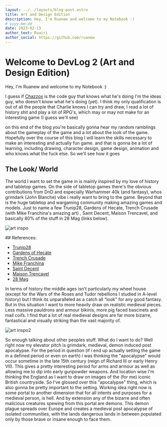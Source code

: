 ```yaml
---
layout: ../../layouts/blog-post.astro
title: Art and Design Edition
description: Hey, I'm Ruanew and welcome to my Notebook :)
# yyyy-mm-dd
date: 2023-02-13
author_text: Ruairi
author_social: https://github.com/ruanew
---
```


# Welcome to DevLog 2 (Art and Design Edition)

Hey, I'm Ruanew and welcome to my Notebook :)

I guess if [Chazzox](https://chazzox.uk/) is the code guy that knows what he's doing
I'm the ideas guy, who doesn't know what he's doing (yet). I think my only
qualification is out of all the people that Charlie knows I can try and draw, I read
a lot of history shit and play a lot of RPG's, which may or may not make for an
interesting game (I guess we'll see)

on this end of the blog you're basically gonna hear my random ramblings about the
gameplay of the game and a lot about the look of the game. Hopefully over the course
of this blog I will learn the skills necessary to make an interesting and actually
fun game. and that is gonna be a lot of learning, including drawing, character
design, game design, animation and who knows what the fuck else. So we'll see how it
goes

## The Look/ World

The world I want to set the game in is mainly inspired by my love of history and
tabletop games. On the side of tabletop games there's the obvious contributions from
DnD and especially Warhammer 40k (and fantasy), whos grimdark (John Blanche) vibe i
really want to bring to the game. Beyond that is the huge tabletop and wargaming
community making amazing games and models. Just to name a few Trunip28, Gardens of
Hecate, Trench Crusade (with Mike Franchina's amazing art) , Saint Decent, Maison
Trencavel, and basically 80% of the stuff in 28 Mag (links below).

![art inspo](/blog-assets/ruairi-inspiration-1.webp)

<div class='!text-sm'>
## References:

-   [Trunip28](https://www.kickstarter.com/projects/turnip28/turnip28-the-forlorn-hope)
-   [Gardens of Hecate](https://gardensofhecate.com/)
-   [Trench Crusade](https://www.kickstarter.com/projects/brassmonkeygames/trench-crusade-communicant-anti-tank-hunter)
-   [Mike Franchina](https://www.artstation.com/sirfrancisdrake)
-   [Saint Decent](https://www.myminifactory.com/users/SaintDecent)
-   [Maison Trencavel](https://maison-trencavel.com/)
-   [28 Mag](https://28-mag.com/)
    </div>

In terms of history the middle ages isn't particularly my wheel house (except for the
Wars of the Roses and Tudor rebellions I studied in A-level history) but I think its
unparalleled as a catch all "look" for any good fantasy. But in this situation I want
to more heavily draw on realistic medieval pieces. Less massive pauldrons and armour
bikinis, more pig faced bascinets and mail coifs. I find that a lot of real medieval
designs are far more bizarre, fantastical and visually striking than the vast
majority of.

![art inspo2](/blog-assets/ruairi-inspiration-2.webp)

So enough talking about other peoples stuff. What do I want to do? Well right now my
elevator pitch is grimdark, medieval, demon induced post apocalypse. For the period
in question (if i end up actually setting the game in a defined period or even on
earth) i was thinking the "apocalypse" would occur sometime in the late 15th century
(reign of Richard III or early Henry VII). This gives a pretty interesting period for
arms and armour as well as allowing me to dip into early gunpowder weapons. And
location wise I'm thinking the England as I want to draw on images of the (for me)
iconic British countryside. So I've glossed over this "apocalypse" thing, which is
also gonna be pretty important to the setting. Working idea right now is some portal
to another dimension that for all intents and purposes for a medieval person, is
hell. And by extension any of the bizarre and often malicious creatures spewing from
this portal are demons. This demon plague spreads over Europe and creates a medieval
post apocalypse of isolated communities, with the lands dangerous lands in between
populated only by those brave or insane enough to face them.

